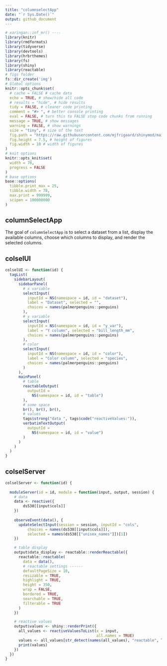 ```yaml
---
title: "columnselectApp"
date: "`r Sys.Date()`"
output: github_document
---
```


<!-- README.md is generated from README.Rmd. Please edit that file -->

<!-- output: -->
<!--   rmdformats::material: -->
<!--     highlight: kate -->

```r
# xaringan::inf_mr() ----
library(knitr)
library(rmdformats)
library(tidyverse)
library(devtools)
library(hrbrthemes)
library(fs)
library(shiny)
library(reactable)
# figs folder
fs::dir_create('img')
# Global options
knitr::opts_chunk$set(
  # cache = FALSE # cache data
  echo = TRUE, # show/hide all code
  # results = "hide", # hide results
  tidy = FALSE, # cleaner code printing
  comment = "#> ", # better console printing
  eval = FALSE, # turn this to FALSE stop code chunks from running
  message = TRUE, # show messages
  warning = FALSE, # show warnings
  size = "tiny", # size of the text
  fig.path = "https://raw.githubusercontent.com/mjfrigaard/shinymod/main/img/", # location of figure files
  fig.height = 7.5, # height of figures
  fig.width = 10 # width of figures
) 
# knit options
knitr::opts_knit$set(
  width = 78,
  progress = FALSE
)
# base options
base::options(
  tibble.print_max = 25,
  tibble.width = 78,
  max.print = 999999,
  scipen = 100000000
)
```

<!-- badges: start -->
<!-- badges: end -->

## columnSelectApp

The goal of `columnSelectApp` is to select a dataset from a list, display the available columns, choose which columns to display, and render the selected columns. 

## colselUI

```r
colselUI <- function(id) {
  tagList(
    sidebarLayout(
      sidebarPanel(
        # x variable
        selectInput(
          inputId = NS(namespace = id, id = "dataset"),
          label = "Dataset", selected = "",
          choices = names(palmerpenguins::penguins)
        ),
        # y variable
        selectInput(
          inputId = NS(namespace = id, id = "y_var"),
          label = "Y column", selected = "bill_length_mm",
          choices = names(palmerpenguins::penguins)
        ),
        # color
        selectInput(
          inputId = NS(namespace = id, id = "color"),
          label = "Color column", selected = "species",
          choices = names(palmerpenguins::penguins)
        )
      ),
      mainPanel(
        # table
        reactableOutput(
          outputId =
            NS(namespace = id, id = "table")
        ),
        # some space
        br(), br(), br(),
        # values
        tags$strong("data ", tags$code("reactiveValues:")),
        verbatimTextOutput(
          outputId =
            NS(namespace = id, id = "value")
        )
      )
    )
  )
}
```


## colselServer

```r
colselServer <- function(id) {
    
  moduleServer(id = id, module = function(input, output, session) {
    # data
    data <- reactive({
        ds538[[input$cols]]
    })
    
    observeEvent(data(), {
      updateSelectInput(session = session, inputId = "cols", 
          choices = names(ds538[[input$cols]]), 
          selected = names(ds538[["unisex_names"]])[1])
    })

    # table display
    output$data_display <- reactable::renderReactable({
      reactable::reactable(
        data = data(),
        # reactable settings ------
        defaultPageSize = 10,
        resizable = TRUE,
        highlight = TRUE,
        height = 350,
        wrap = FALSE,
        bordered = TRUE,
        searchable = TRUE,
        filterable = TRUE
      )
    })

    # reactive values
    output$values <- shiny::renderPrint({
      all_values <- reactiveValuesToList(x = input, 
                                         all.names = TRUE)
      values <- all_values[str_detect(names(all_values), "reactable", TRUE)]
      print(values)
    })
  })
}
```

